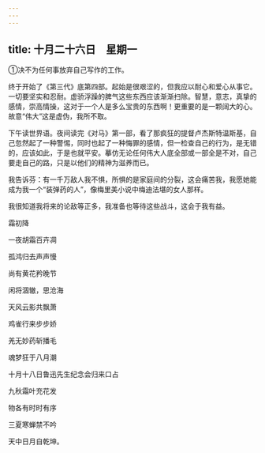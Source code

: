 ```yaml
---
---
---
```

title: 十月二十六日　星期一
---




①决不为任何事放弃自己写作的工作。

终于开始了《第三代》底第四部。起始是很艰涩的，但我应以耐心和爱心从事它。一切要坚实和忍耐。虚骄浮躁的脾气这些东西应该渐渐扫除。智慧，意志，真挚的感情，崇高情操，这对于一个人是多么宝贵的东西啊！更重要的是一颗阔大的心。故意“伟大”这是虚伪，我所不取。

下午读世界语。夜间读完《对马》第一部，看了那疯狂的提督卢杰斯特温斯基，自己忽然起了一种警惕，同时也起了一种悔罪的感情，但一检查自己的行为，是无错的，应该如此，于是也就平安。摹仿无论任何伟大人底全部或一部全是不对，自己要走自己的路，只是以他们的精神为滋养而已。

我告诉芬：有一千万敌人我不惧，所惧的是家庭间的分裂，这会痛苦我，我愿她能成为我一个“装弹药的人”，像梅里美小说中梅迪法堪的女人那样。

我很知道我将来的论敌等正多，我准备也等待这些战斗，这会于我有益。

霜初降

一夜胡霜百卉凋

孤鸿归去声声慢

尚有黄花矜晚节

闲将涸辙，思沧海

天风云影共飘萧

鸡雀行来步步娇

羌无妙药斩播毛

魂梦狂于八月潮

十月十八日鲁迅先生纪念会归来口占

九秋霜叶充花发

物各有时时有序

三夏寒蝉禁不吟

天中日月自乾坤。
